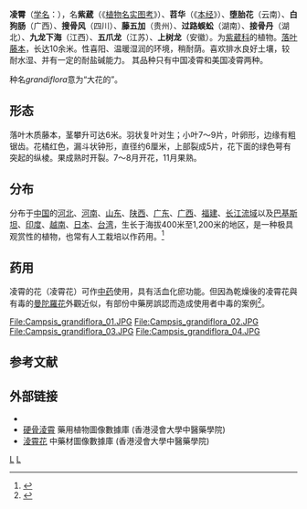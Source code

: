{{Other uses}}
{{Speciesbox
| image = CampsisGrandiflora.jpg
| image_caption = 凌霄
| taxon = Campsis grandiflora
| authority = (Thunb.)K. Schum., 1894
}}

'''凌霄'''（[[学名|学名]]：{{lang|la|''Campsis grandiflora''}}），名'''紫葳'''（《[[植物名实图考|植物名实图考]]》）、'''苕华'''（《[[本经|本经]]》）、'''堕胎花'''（云南）、'''白狗肠'''（广西）、'''搜骨风'''（四川）、'''藤五加'''（贵州）、'''过路蜈蚣'''（湖南）、'''接骨丹'''（湖北）、'''九龙下海'''（江西）、'''五爪龙'''（江苏）、'''上树龙'''（安徽）。为[[紫葳科|紫葳科]]的植物。[[落葉植物|落叶]][[藤本植物|藤本]]，长达10余米。性喜阳、温暖湿润的环境，稍耐荫。喜欢排水良好土壤，较耐水湿、并有一定的耐盐碱能力。 其品种只有中国凌霄和美国凌霄两种。

种名''grandiflora''意为“大花的”。

== 形态 ==
落叶木质藤本，茎攀升可达6米。羽状复叶对生；小叶7～9片，叶卵形，边缘有粗锯齿。花橘红色，漏斗状钟形，直径约6厘米，上部裂成5片，花下面的绿色萼有突起的纵棱。果成熟时开裂。7～8月开花，11月果熟。

== 分布 ==
分布于[[中国|中国]]的[[河北|河北]]、[[河南|河南]]、[[山东|山东]]、[[陕西|陕西]]、[[广东|广东]]、[[广西|广西]]、[[福建|福建]]、[[长江流域|长江流域]]以及[[巴基斯坦|巴基斯坦]]、[[印度|印度]]、[[越南|越南]]、[[日本|日本]]、[[台湾|台湾]]，生长于海拔400米至1,200米的地区，是一种极具观赏性的植物，也常有人工栽培以作药用。<ref>{{cite web| url =http://www.bioinfo.cn/db05/KmzwSpecies.php?action=view&id=2126| title =凌霄| work =《中国高等植物数据库全库》| publisher =中国科学院微生物研究所| author =昆明植物研究所| accessdate =2009-02-23| language =zh-cn| deadurl =yes| archiveurl =https://web.archive.org/web/20160305085048/http://www.bioinfo.cn/db05/KmzwSpecies.php?action=view&id=2126| archivedate =2016-03-05}}</ref>

== 药用 ==
凌霄的花（凌霄花）可作[[中药|中药]]使用，具有活血化瘀功能。但因為乾燥後的凌霄花與有毒的[[曼陀羅花|曼陀羅花]]外觀近似，有部份中藥房誤認而造成使用者中毒的案例<ref>{{cite news|url=http://mag.udn.com/mag/life/storypage.jsp?f_MAIN_ID=207&f_SUB_ID=1414&f_ART_ID=449909|title=毒曼陀羅像凌霄花 藥房也賣錯|publisher=聯合報|date=2013-04-10|accessdate=2013-04-10|archive-date=2013-04-13|archive-url=https://web.archive.org/web/20130413232018/http://mag.udn.com/mag/life/storypage.jsp?f_MAIN_ID=207&f_SUB_ID=1414&f_ART_ID=449909|dead-url=no}}</ref>。

<gallery>
File:Campsis_grandiflora_01.JPG
File:Campsis_grandiflora_02.JPG
File:Campsis_grandiflora_03.JPG
File:Campsis_grandiflora_04.JPG
</gallery>

== 参考文献 ==
{{Reflist}}

==外部链接==
{{commons|Campsis grandiflora}}
* {{zh-hans}}{{CVH|Campsis grandiflora}}
*[https://libproject.hkbu.edu.hk/was40/detail?lang=ch&channelid=1288&searchword=herb_id=D01099  硬骨淩霄] {{Wayback|url=https://libproject.hkbu.edu.hk/was40/detail?lang=ch&channelid=1288&searchword=herb_id=D01099 |date=20210624200247 }} 藥用植物圖像數據庫 (香港浸會大學中醫藥學院) {{zh}}{{en}}
*[https://sys01.lib.hkbu.edu.hk/cmed/mmid/detail.php?pid=B00308 淩霄花] 中藥材圖像數據庫  (香港浸會大學中醫藥學院) {{zh}}{{en}} 

{{Authority control}}
{{Taxonbar|from=Q1192466}}

[[Category:凌霄属|L]]
[[Category:1894年描述的植物|L]]